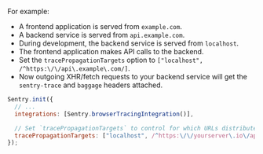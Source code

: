 For example:

- A frontend application is served from `example.com`.
- A backend service is served from `api.example.com`.
- During development, the backend service is served from `localhost`.
- The frontend application makes API calls to the backend.
- Set the `tracePropagationTargets` option to `["localhost", /^https:\/\/api\.example\.com/]`.
- Now outgoing XHR/fetch requests to your backend service will get the `sentry-trace` and `baggage` headers attached.

```javascript
Sentry.init({
  // ...
  integrations: [Sentry.browserTracingIntegration()],

  // Set `tracePropagationTargets` to control for which URLs distributed tracing should be enabled
  tracePropagationTargets: ["localhost", /^https:\/\/yourserver\.io\/api/],
});
```
